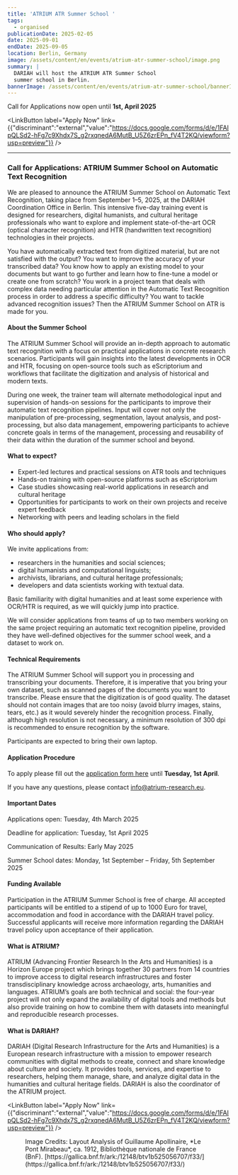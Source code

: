 ```yaml
---
title: 'ATRIUM ATR Summer School '
tags:
  - organised
publicationDate: 2025-02-05
date: 2025-09-01
endDate: 2025-09-05
location: Berlin, Germany
image: /assets/content/en/events/atrium-atr-summer-school/image.png
summary: |
  DARIAH will host the ATRIUM ATR Summer School
  summer school in Berlin. 
bannerImage: /assets/content/en/events/atrium-atr-summer-school/bannerImage.png
---
```

Call for Applications now open until **1st, April 2025**&#x20;

<LinkButton label="Apply Now" link={{"discriminant":"external","value":"https://docs.google.com/forms/d/e/1FAIpQLSd2-hFg7c9Xhdx7S_g2rxqnedA6MutB_U5Z6zrEPn_fV4T2KQ/viewform?usp=preview"}} />

---

### **Call for Applications: ATRIUM Summer School on Automatic Text Recognition**

We are pleased to announce the ATRIUM Summer School on Automatic Text Recognition, taking place from September 1–5, 2025, at the DARIAH Coordination Office in Berlin. This intensive five-day training event is designed for researchers, digital humanists, and cultural heritage professionals who want to explore and implement state-of-the-art OCR (optical character recognition) and HTR (handwritten text recognition) technologies in their projects.

You have automatically extracted text from digitized material, but are not satisfied with the output? You want to improve the accuracy of your transcribed data? You know how to apply an existing model to your documents but want to go further and learn how to fine-tune a model or create one from scratch? You work in a project team that deals with complex data needing particular attention in the Automatic Text Recognition process in order to address a specific difficulty? You want to tackle advanced recognition issues? Then the ATRIUM Summer School on ATR is made for you. 

#### **About the Summer School**

The ATRIUM Summer School will provide an in-depth approach to automatic text recognition with a focus on practical applications in concrete research scenarios. Participants will gain insights into the latest developments in OCR and HTR, focusing on open-source tools such as eScriptorium and workflows that facilitate the digitization and analysis of historical and modern texts.

During one week, the trainer team will alternate methodological input and supervision of hands-on sessions for the participants to improve their automatic text recognition pipelines. Input will cover not only the manipulation of pre-processing, segmentation, layout analysis, and post-processing, but also data management, empowering participants to achieve concrete goals in terms of the management, processing and reusability of their data within the duration of the summer school and beyond.

#### **What to expect?**

* Expert-led lectures and practical sessions on ATR tools and techniques
* Hands-on training with open-source platforms such as eScriptorium
* Case studies showcasing real-world applications in research and cultural heritage
* Opportunities for participants to work on their own projects and receive expert feedback
* Networking with peers and leading scholars in the field

#### **Who should apply?**

We invite applications from:

* researchers in the humanities and social sciences;
* digital humanists and computational linguists;
* archivists, librarians, and cultural heritage professionals;
* developers and data scientists working with textual data.

Basic familiarity with digital humanities and at least some experience with OCR/HTR is required, as we will quickly jump into practice. 

We will consider applications from teams of up to two members working on the same project requiring an automatic text recognition pipeline, provided they have well-defined objectives for the summer school week, and a dataset to work on.

#### **Technical Requirements**

The ATRIUM Summer School will support you in processing and transcribing your documents. Therefore, it is imperative that you bring your own dataset, such as scanned pages of the documents you want to transcribe. Please ensure that the digitization is of good quality. The dataset should not contain images that are too noisy (avoid blurry images, stains, tears, etc.) as it would severely hinder the recognition process. Finally, although high resolution is not necessary, a minimum resolution of 300 dpi is recommended to ensure recognition by the software.

Participants are expected to bring their own laptop.

#### **Application Procedure** 

To apply please fill out the [application form here](https://docs.google.com/forms/d/e/1FAIpQLSd2-hFg7c9Xhdx7S_g2rxqnedA6MutB_U5Z6zrEPn_fV4T2KQ/viewform?usp=preview) until **Tuesday, 1st April**. 

If you have any questions, please contact [info@atrium-research.eu](mailto:info@atrium-research.eu).

#### **Important Dates**

Applications open: Tuesday, 4th March 2025

Deadline for application: Tuesday, 1st April 2025

Communication of Results: Early May 2025

Summer School dates: Monday, 1st September – Friday, 5th September 2025

#### **Funding Available**

Participation in the ATRIUM Summer School is free of charge. All accepted participants will be entitled to a stipend of up to 1000 Euro for travel, accommodation and food in accordance with the DARIAH travel policy. Successful applicants will receive more information regarding the DARIAH travel policy upon acceptance of their application.  

#### **What is ATRIUM?**

ATRIUM (Advancing Frontier Research In the Arts and Humanities) is a Horizon Europe project which brings together 30 partners from 14 countries to improve access to digital research infrastructures and foster transdisciplinary knowledge across archaeology, arts, humanities and languages. ATRIUM’s goals are both technical and social: the four-year project will not only expand the availability of digital tools and methods but also provide training on how to combine them with datasets into meaningful and reproducible research processes. 

#### **What is DARIAH?**

DARIAH (Digital Research Infrastructure for the Arts and Humanities) is a European research infrastructure with a mission to empower research communities with digital methods to create, connect and share knowledge about culture and society. It provides tools, services, and expertise to researchers, helping them manage, share, and analyze digital data in the humanities and cultural heritage fields. DARIAH is also the coordinator of the ATRIUM project. 

<LinkButton label="Apply Now" link={{"discriminant":"external","value":"https://docs.google.com/forms/d/e/1FAIpQLSd2-hFg7c9Xhdx7S_g2rxqnedA6MutB_U5Z6zrEPn_fV4T2KQ/viewform?usp=preview"}} />

<Figure src="/assets/content/en/events/atrium-atr-summer-school/image.png" alt="Handwritten text in French is highlighted in purple on a yellow background. Part of the text is circled using techniques in Automatic Text Recognition with arrows, lines and small boxes." alignment="stretch">
  Image Credits: Layout Analysis of Guillaume Apollinaire, *Le Pont Mirabeau*, ca. 1912, Bibliothèque nationale de France (BnF). [https://gallica.bnf.fr/ark:/12148/btv1b525056707/f33/](https://gallica.bnf.fr/ark:/12148/btv1b525056707/f33/)
</Figure>
